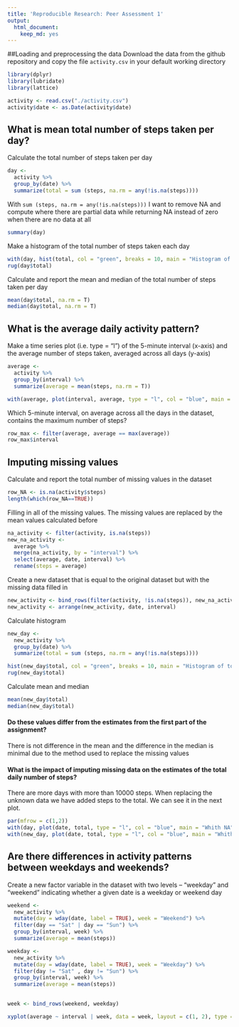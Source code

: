 ```yaml
---
title: 'Reproducible Research: Peer Assessment 1'
output:
  html_document:
    keep_md: yes
---
```



##Loading and preprocessing the data
Download the data from the github repository and copy the file `activity.csv` in your default working directory

```r
library(dplyr)
library(lubridate)
library(lattice)
```

```r
activity <- read.csv("./activity.csv")
activity$date <- as.Date(activity$date)
```

## What is mean total number of steps taken per day?

Calculate the total number of steps taken per day

```r
day <- 
  activity %>%
  group_by(date) %>%
  summarize(total = sum (steps, na.rm = any(!is.na(steps))))
```

With `sum (steps, na.rm = any(!is.na(steps)))` I want to remove NA and compute where there are partial data while returning NA instead of zero when there are no data at all

```r
summary(day)
```

Make a histogram of the total number of steps taken each day

```r
with(day, hist(total, col = "green", breaks = 10, main = "Histogram of total steps taken each day", xlab = "Total steps"))
rug(day$total)
```

Calculate and report the mean and median of the total number of steps taken per day

```r
mean(day$total, na.rm = T)
median(day$total, na.rm = T)
```

## What is the average daily activity pattern?

Make a time series plot (i.e. type = "l") of the 5-minute interval (x-axis) and the average number of steps taken, averaged across all days (y-axis)

```r
average <-
  activity %>%
  group_by(interval) %>%
  summarize(average = mean(steps, na.rm = T))
```

```r
with(average, plot(interval, average, type = "l", col = "blue", main = "Average daily activity pattern"))
```

Which 5-minute interval, on average across all the days in the dataset, contains the maximum number of steps?

```r
row_max <- filter(average, average == max(average))
row_max$interval
```

## Imputing missing values

Calculate and report the total number of missing values in the dataset 

```r
row_NA <- is.na(activity$steps)
length(which(row_NA==TRUE))
```

Filling in all of the missing values.
The missing values are replaced by the mean values calculated before

```r
na_activity <- filter(activity, is.na(steps))
new_na_activity <-
  average %>%
  merge(na_activity, by = "interval") %>%
  select(average, date, interval) %>%
  rename(steps = average)
```

Create a new dataset that is equal to the original dataset but with the missing data filled in

```r
new_activity <- bind_rows(filter(activity, !is.na(steps)), new_na_activity)
new_activity <- arrange(new_activity, date, interval)
```

Calculate histogram

```r
new_day <- 
  new_activity %>%
  group_by(date) %>%
  summarize(total = sum (steps, na.rm = any(!is.na(steps))))
```
```r
hist(new_day$total, col = "green", breaks = 10, main = "Histogram of total steps taken each day", xlab = "Total steps")
rug(new_day$total)
```

Calculate mean and median

```r
mean(new_day$total)
median(new_day$total)
```

#### Do these values differ from the estimates from the first part of the assignment?

There is not difference in the mean and the difference in the median is minimal due to the method used to replace the missing values

#### What is the impact of imputing missing data on the estimates of the total daily number of steps?

There are more days with more than 10000 steps. When replacing the unknown data we have added steps to the total. We can see it in the next plot.

```r
par(mfrow = c(1,2))
with(day, plot(date, total, type = "l", col = "blue", main = "Whith NA", ylab  = "Total steps"))
with(new_day, plot(date, total, type = "l", col = "blue", main = "Whith NA filled in", ylab = "Total steps"))
```

## Are there differences in activity patterns between weekdays and weekends?

Create a new factor variable in the dataset with two levels – “weekday” and “weekend” indicating whether a given date is a weekday or weekend day

```r
weekend <- 
  new_activity %>%
  mutate(day = wday(date, label = TRUE), week = "Weekend") %>%
  filter(day == "Sat" | day == "Sun") %>%
  group_by(interval, week) %>%
  summarize(average = mean(steps)) 

weekday <- 
  new_activity %>%
  mutate(day = wday(date, label = TRUE), week = "Weekday") %>%
  filter(day != "Sat" , day != "Sun") %>%
  group_by(interval, week) %>%
  summarize(average = mean(steps))

  
week <- bind_rows(weekend, weekday)
```

```r
xyplot(average ~ interval | week, data = week, layout = c(1, 2), type = "l")
```

